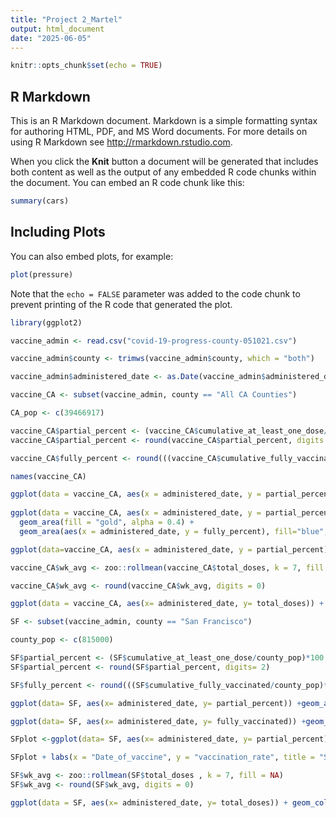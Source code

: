 ```yaml
---
title: "Project 2_Martel"
output: html_document
date: "2025-06-05"
---
```


```r
knitr::opts_chunk$set(echo = TRUE)
```

## R Markdown

This is an R Markdown document. Markdown is a simple formatting syntax for authoring HTML, PDF, and MS Word documents. For more details on using R Markdown see <http://rmarkdown.rstudio.com>.

When you click the **Knit** button a document will be generated that includes both content as well as the output of any embedded R code chunks within the document. You can embed an R code chunk like this:

```r
summary(cars)
```

## Including Plots

You can also embed plots, for example:

```r
plot(pressure)
```

Note that the `echo = FALSE` parameter was added to the code chunk to prevent printing of the R code that generated the plot.

```r
library(ggplot2)
```


```r
vaccine_admin <- read.csv("covid-19-progress-county-051021.csv")
```

```r
vaccine_admin$county <- trimws(vaccine_admin$county, which = "both")
```

```r
vaccine_admin$administered_date <- as.Date(vaccine_admin$administered_date, format = "%Y-%m-%d")
```

```r
vaccine_CA <- subset(vaccine_admin, county == "All CA Counties")
```

```r
CA_pop <- c(39466917)

vaccine_CA$partial_percent <- (vaccine_CA$cumulative_at_least_one_dose/CA_pop)*100
vaccine_CA$partial_percent <- round(vaccine_CA$partial_percent, digits = 2)

vaccine_CA$fully_percent <- round(((vaccine_CA$cumulative_fully_vaccinated/CA_pop)*100), digits = 2)
```

```r
names(vaccine_CA)

ggplot(data = vaccine_CA, aes(x = administered_date, y = partial_percent)) + geom_area (fill= "gold")
                                                                                                                                   
ggplot(data = vaccine_CA, aes(x = administered_date, y = partial_percent)) +
  geom_area(fill = "gold", alpha = 0.4) + 
  geom_area(aes(x = administered_date, y = fully_percent), fill="blue", alpha = 0.4)                                                                                                                                   
```

```r
ggplot(data=vaccine_CA, aes(x = administered_date, y = partial_percent)) + geom_area(fill= "gold") +geom_area(aes(x=administered_date, y= fully_percent), fill="blue") + ylim(0,100) + geom_hline(yintercept = 80, linetype = "longdash")
```

```r
vaccine_CA$wk_avg <- zoo::rollmean(vaccine_CA$total_doses, k = 7, fill = NA)

vaccine_CA$wk_avg <- round(vaccine_CA$wk_avg, digits = 0)

ggplot(data = vaccine_CA, aes(x= administered_date, y= total_doses)) + geom_col(fill = "pink") + scale_y_continuous() +geom_line(data= vaccine_CA, aes(x= administered_date, y= wk_avg), na.rm = T, color= "brown")
```

```r
SF <- subset(vaccine_admin, county == "San Francisco")
```

```r
county_pop <- c(815000)

SF$partial_percent <- (SF$cumulative_at_least_one_dose/county_pop)*100
SF$partial_percent <- round(SF$partial_percent, digits= 2)

SF$fully_percent <- round(((SF$cumulative_fully_vaccinated/county_pop)*100), digits= 2)
```

```r
ggplot(data= SF, aes(x= administered_date, y= partial_percent)) +geom_area(fill="orange")
```

```r
ggplot(data= SF, aes(x= administered_date, y= fully_vaccinated)) +geom_area(fill="lightblue") 
```

```r
SFplot <-ggplot(data= SF, aes(x= administered_date, y= partial_percent)) +geom_area(fill="orange") + geom_area(aes(x= administered_date, y= fully_percent), fill="lightblue")
```

```r
SFplot + labs(x = "Date_of_vaccine", y = "vaccination_rate", title = "SF_vaccine_data")

```

```r
SF$wk_avg <- zoo::rollmean(SF$total_doses , k = 7, fill = NA)
SF$wk_avg <- round(SF$wk_avg, digits = 0)
```

```r
ggplot(data = SF, aes(x= administered_date, y= total_doses)) + geom_col(fill = "pink") + scale_y_continuous() +geom_line(data= SF, aes(x= administered_date, y= wk_avg), na.rm = T, color= "lightgreen")
```

